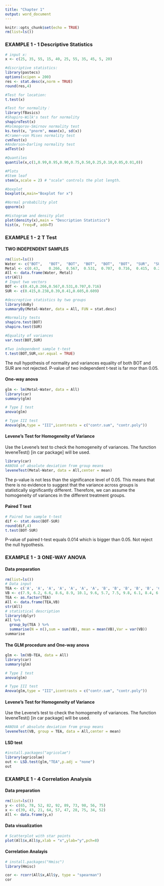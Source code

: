 ```yaml
---
title: "Chapter 1"
output: word_document
---
```


```r
knitr::opts_chunk$set(echo = TRUE)
rm(list=ls())
```

### EXAMPLE 1 - 1 Descriptive Statistics 

```r
# input x:
x <- c(25, 35, 55, 15, 40, 25, 55, 35, 45, 5, 20)

#discriptive statistics:
library(pastecs)
options(scipen = 200)
res <- stat.desc(x,norm = TRUE)
round(res,4)
```

```r
#Test for location:
t.test(x)
```

```r
#Test for normality：
library(fBasics)
#Shapiro-Wilk's test for normality
shapiroTest(x)
#Kolmogorov-Smirnov normality test
ks.test(x, "pnorm", mean(x), sd(x)) 
#Cramer–von Mises normality test
cvmTest(x)
#Anderson–Darling normality test
adTest(x)
```

```r
#Quantiles
quantile(x,c(1,0.99,0.95,0.90,0.75,0.50,0.25,0.10,0.05,0.01,0))
```
```r
#Plots
#Stem leaf
stem(x,scale = 2) # "scale" controls the plot length.

#boxplot
boxplot(x,main="Boxplot for x")

#Normal probability plot
qqnorm(x)

#Histogram and density plot
plot(density(x),main = "Description Statistics")
hist(x, freq=F, add=T)
```

### EXAMPLE 1 - 2 T Test 

#### TWO INDEPENDENT SAMPLES
```r
rm(list=ls())
Water <- c("BOT",	"BOT",	"BOT",	"BOT",	"BOT",	"BOT",	"SUR",	"SUR",	"SUR",	"SUR",	"SUR",	"SUR")	
Metal <- c(0.43,	0.266,	0.567,	0.531,	0.707,	0.716,	0.415,	0.238,	0.39,	0.41,	0.605,	0.609)
All <- data.frame(Water, Metal)
str(All)
# Input two vectors
BOT <- c(0.43,0.266,0.567,0.531,0.707,0.716)
SUR <- c(0.415,0.238,0.39,0.41,0.605,0.609)

#descreptive statistics by two groups
library(doBy)
summaryBy(Metal~Water, data = All, FUN = stat.desc)

#Normality tests
shapiro.test(BOT)
shapiro.test(SUR) 

#Equality of variances
var.test(BOT,SUR)

#Two independent sample t-test
t.test(BOT,SUR,var.equal = TRUE)
```

The null hypothesis of normality and variances equality of both BOT and SUR are not rejected. P-value of two independent t-test is far mor than 0.05.

#### One-way anova 
```r
glm <- lm(Metal~Water, data = All)
library(car)
summary(glm)

# Type I test
anova(glm)  

# Type III test
Anova(glm,type = "III",icontrasts = c("contr.sum", "contr.poly"))
```

#### Levene's Test for Homogeneity of Variance
Use the Levene’s test to check the homogeneity of variances. The function leveneTest() [in car package] will be used.
```r
library(car)
#ANOVA of absolute deviation from group means
leveneTest(Metal~Water, data = All,center = mean)
```
The p-value is not less than the significance level of 0.05. This means that there is no evidence to suggest that the variance across groups is statistically significantly different. Therefore, we can assume the homogeneity of variances in the different treatment groups.

#### Paired T test
```r
# Paired two sample t-test
dif <- stat.desc(BOT-SUR)
round(dif,4)
t.test(BOT-SUR)
```
P-value of paired t-test equals 0.014 which is bigger than 0.05. Not reject the null hypothesis.

### EXAMPLE 1 - 3 ONE-WAY ANOVA 

#### Data preparation
```r
rm(list=ls())
# Data input
TEA <- c('A', 'A', 'A', 'A', 'A', 'A', 'A', 'B', 'B', 'B', 'B', 'B', 'C', 'C', 'C', 'C', 'C', 'C', 'D', 'D', 'D', 'D', 'D', 'D')
VB <- c(7.9, 6.2, 6.6, 8.6, 8.9, 10.1, 9.6, 5.7, 7.5, 9.8, 6.1, 8.4, 6.4, 7.1, 7.9, 4.5, 5, 4, 6.8, 7.5, 5, 5.3, 6.1, 7.4)
TEA <- as.factor(TEA)
All <- data.frame(TEA,VB)
str(All)
# statistical description
library(dplyr)
All %>%
  group_by(TEA ) %>%
  summarise(N = n(),sum = sum(VB), mean = mean(VB),Var = var(VB))
summarise

```
#### The GLM procedure and One-way anova
```r
glm <- lm(VB~TEA, data = All)
library(car)
summary(glm)

# Type I test
anova(glm)  

# Type III test
Anova(glm,type = "III",icontrasts = c("contr.sum", "contr.poly"))
```

#### Levene's Test for Homogeneity of Variance
Use the Levene’s test to check the homogeneity of variances. The function leveneTest() [in car package] will be used.
```r
#ANOVA of absolute deviation from group means
leveneTest(VB, group = TEA, data = All,center = mean)
```

#### LSD test
```r
#install.packages("agricolae")
library(agricolae)
out <- LSD.test(glm,"TEA",p.adj = "none")
out
```

### EXAMPLE 1 - 4 Correlation Analysis 

#### Data preparation
```r
rm(list=ls())
y <- c(65, 78, 52, 82, 92, 89, 73, 98, 56, 75)
x <- c(39, 43, 21, 64, 57, 47, 28, 75, 34, 52)
All <- data.frame(y,x)
```

#### Data visualization
```r
# Scatterplot with star points
plot(All$x,All$y,xlab = "x",ylab="y",pch=8)
```

#### Correlation Analayis
```r
# install.packages("Hmisc")
library(Hmisc)

cor <- rcorr(All$x,All$y, type = "spearman")
cor

```










